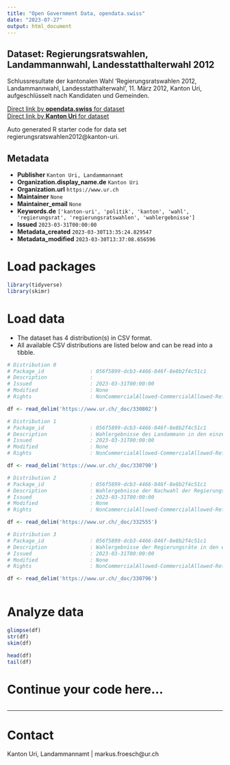 ```yaml
---
title: "Open Government Data, opendata.swiss"
date: "2023-07-27"
output: html_document
---
```


## Dataset: Regierungsratswahlen, Landammannwahl, Landesstatthalterwahl 2012

Schlussresultate der kantonalen Wahl 'Regierungsratswahlen 2012, Landammannwahl, Landesstatthalterwahl', 11. März 2012, Kanton Uri, aufgeschlüsselt nach Kandidaten und Gemeinden.

[Direct link by **opendata.swiss** for dataset](https://opendata.swiss/de/dataset/regierungsratswahlen-landammannwahl-landesstatthalterwahl-2012)<br>
[Direct link by **Kanton Uri** for dataset](https://www.ur.ch/abstimmungen/termine/3464)

Auto generated R starter code for data set regierungsratswahlen2012@kanton-uri.

## Metadata

- **Publisher** `Kanton Uri, Landammannamt`
- **Organization.display_name.de** `Kanton Uri`
- **Organization.url** `https://www.ur.ch`
- **Maintainer** `None`
- **Maintainer_email** `None`
- **Keywords.de** `['kanton-uri', 'politik', 'kanton', 'wahl', 'regierungsrat', 'regierungsratswahlen', 'wahlergebnisse']`
- **Issued** `2023-03-31T00:00:00`
- **Metadata_created** `2023-03-30T13:35:24.829547`
- **Metadata_modified** `2023-03-30T13:37:08.656596`


# Load packages

```r

library(tidyverse)
library(skimr)

```

# Load data

-   The dataset has 4 distribution(s) in CSV format.
-   All available CSV distributions are listed below and can be read into a tibble.

```r

# Distribution 0
# Package_id               : 056f5899-dcb3-4466-846f-8e8b2f4c51c1
# Description              : 
# Issued                   : 2023-03-31T00:00:00
# Modified                 : None
# Rights                   : NonCommercialAllowed-CommercialAllowed-ReferenceNotRequired

df <- read_delim('https://www.ur.ch/_doc/330802')

# Distribution 1
# Package_id               : 056f5899-dcb3-4466-846f-8e8b2f4c51c1
# Description              : Wahlergebnisse des Landammann in den einzelnen Urner Gemeinden
# Issued                   : 2023-03-31T00:00:00
# Modified                 : None
# Rights                   : NonCommercialAllowed-CommercialAllowed-ReferenceNotRequired

df <- read_delim('https://www.ur.ch/_doc/330790')

# Distribution 2
# Package_id               : 056f5899-dcb3-4466-846f-8e8b2f4c51c1
# Description              : Wahlergebnisse der Nachwahl der Regierungsräte in den einzelnen Urner Gemeinden
# Issued                   : 2023-03-31T00:00:00
# Modified                 : None
# Rights                   : NonCommercialAllowed-CommercialAllowed-ReferenceNotRequired

df <- read_delim('https://www.ur.ch/_doc/332555')

# Distribution 3
# Package_id               : 056f5899-dcb3-4466-846f-8e8b2f4c51c1
# Description              : Wahlergebnisse der Regierungsräte in den einzelnen Urner Gemeinden
# Issued                   : 2023-03-31T00:00:00
# Modified                 : None
# Rights                   : NonCommercialAllowed-CommercialAllowed-ReferenceNotRequired

df <- read_delim('https://www.ur.ch/_doc/330796')



```

# Analyze data

```r

glimpse(df)
str(df)
skim(df)

head(df)
tail(df)

```

# Continue your code here...

```r

```

------------------------------------------------------------------------

# Contact

Kanton Uri, Landammannamt | markus.froesch@ur.ch
